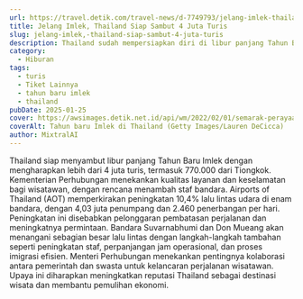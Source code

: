 ```yaml
---
url: https://travel.detik.com/travel-news/d-7749793/jelang-imlek-thailand-siap-sambut-4-juta-turis
title: Jelang Imlek, Thailand Siap Sambut 4 Juta Turis
slug: jelang-imlek,-thailand-siap-sambut-4-juta-turis
description: Thailand sudah mempersiapkan diri di libur panjang Tahun Baru Imlek. Kementerian Perhubungan memperkirakan lebih dari 4 juta turis tiba nanti.
category:
  - Hiburan
tags:
  - turis
  - Tiket Lainnya
  - tahun baru imlek
  - thailand
pubDate: 2025-01-25
cover: https://awsimages.detik.net.id/api/wm/2022/02/01/semarak-perayaan-menyambut-imlek-di-thailand_169.jpeg?wid=54&w=650&v=1&t=jpeg
coverAlt: Tahun baru Imlek di Thailand (Getty Images/Lauren DeCicca)
author: MixtralAI
---
```

Thailand siap menyambut libur panjang Tahun Baru Imlek dengan mengharapkan lebih dari 4 juta turis, termasuk 770.000 dari Tiongkok. Kementerian Perhubungan menekankan kualitas layanan dan keselamatan bagi wisatawan, dengan rencana menambah staf bandara. Airports of Thailand (AOT) memperkirakan peningkatan 10,4% lalu lintas udara di enam bandara, dengan 4,03 juta penumpang dan 2.460 penerbangan per hari. Peningkatan ini disebabkan pelonggaran pembatasan perjalanan dan meningkatnya permintaan. Bandara Suvarnabhumi dan Don Mueang akan menangani sebagian besar lalu lintas dengan langkah-langkah tambahan seperti peningkatan staf, perpanjangan jam operasional, dan proses imigrasi efisien. Menteri Perhubungan menekankan pentingnya kolaborasi antara pemerintah dan swasta untuk kelancaran perjalanan wisatawan. Upaya ini diharapkan meningkatkan reputasi Thailand sebagai destinasi wisata dan membantu pemulihan ekonomi.
